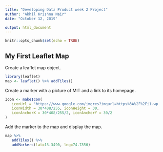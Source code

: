 ---
title: "Developing Data Product week 2 Project"
author: "Akhil Krishna Nair"
date: "October 12, 2019"

output: html_document
---

```{r setup, include=FALSE}
knitr::opts_chunk$set(echo = TRUE)
```

## My First Leaflet Map
Create a leaflet map object.
```{r cars}
library(leaflet)
map <- leaflet() %>% addTiles()
```

Create a marker with a picture of MIT and a link to its homepage.
```{r}
Icon <- makeIcon(
   iconUrl = "https://www.google.com/imgres?imgurl=https%3A%2F%2Fi1.wp.com%2Fedupadhai.com%2Fwp-content%2Fuploads%2F2016%2F08%2FManipal-University-ranks-first-among-non-government-universities-in-India.jpg%3Ffit%3D600%252C400%26ssl%3D1&imgrefurl=https%3A%2F%2Fedupadhai.com%2Fmanipal-university%2F&tbnid=r-qm4exI4_AHsM&vet=12ahUKEwj0yOzEypblAhVm53MBHQYeDmwQMygGegUIARD4AQ..i&docid=y0ook43YNh5ZHM&w=600&h=400&q=manipal%20institute%20of%20technology%20manipal&ved=2ahUKEwj0yOzEypblAhVm53MBHQYeDmwQMygGegUIARD4AQ",
   iconWidth = 30*408/255, iconHeight = 30,
   iconAnchorX = 30*408/255/2, iconAnchorY = 30/2
)
```

Add the marker to the map and display the map.
```{r}

map %>%
   addTiles() %>% 
   addMarkers(lat=13.3490, lng=74.7856)
```